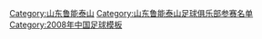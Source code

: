 {{Navbox
|bodyclass=hlist

|name  = 2008年山东鲁能泰山名单
|titlestyle=background:#FF7300; color:white; border:1px solid orange; width:87%; font-size: 95%;
|title = [[山东鲁能泰山|<span style="color: white;">山东鲁能泰山</span>]]——[[2008年中国足球超级联赛|<span style="color: white;">2008年</span>]][[中国足球超级联赛|<span style="color: white;">中超联赛</span>]]冠军
|image = <!--不是使用在条目中的非自由版权图像，根据[[Wikipedia:合理使用]]，不能在非条目名字空间展示：
ive Mesh.png
-->
|list1  = 
*1.[[李雷雷]]
*2.[[刘金东]]
*3.[[王超 (1975年)|王超]]
*4.[[阿莱贾德罗·西切罗|西切罗]]
*5.[[舒畅 (足球运动员)|舒畅]]
*6.[[卢西亚诺·拉蒂尼奥]]
*7.[[高迪]]
*8.[[亚历山大·日夫科维奇|日夫科维奇]]
*9.[[韩鹏]]
*10.[[米利安·马达科维奇]]
*11.[[王晓龙 (1986年)|王晓龙]]
*12.[[李微]]
*13.[[王永珀]]
*14.[[苑维玮]]
*15.[[马兴煜]]
*16.[[高尧]]
*17.[[万程]]
*18.[[周海滨]]
*19.[[张弛 (足球运动员)|张弛]]
*20.[[崔鹏 (足球运动员)|崔鹏]]
*21.[[刘钊 (足球运动员)|刘钊]]
*22.[[杨程]]
*23.[[耿晓锋]]
*24.[[吕征]]
*25.[[矫喆]]
*26.[[夏宁宁]]
*27.[[马龙 (足球运动员)|马龙]]
*28.[[吴昊 (足球运动员)|吴昊]]
*29.[[李金羽]]
*30.[[张晓宇 (足球运动员)|张晓宇]]
*31.[[于帅]]
*32[[邵镤亮]]
*33.[[郑铮 (足球运动员)|郑铮]]<br>'''主教练''' [[留比萨·图巴科维奇|图巴科维奇]]
}}
<noinclude>
{{DEFAULTSORT:Shandong Luneng Taishan F.C. Squad 2008}}

[[Category:山东鲁能泰山]]
[[Category:山东鲁能泰山足球俱乐部参赛名单]]
[[Category:2008年中国足球模板]]
</noinclude>
